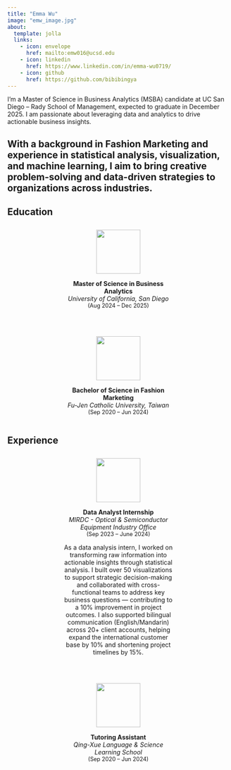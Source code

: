 ```yaml
---
title: "Emma Wu"
image: "emw_image.jpg"
about: 
  template: jolla
  links:
    - icon: envelope
      href: mailto:emw016@ucsd.edu
    - icon: linkedin
      href: https://www.linkedin.com/in/emma-wu0719/
    - icon: github
      href: https://github.com/bibibingya
---
```

I'm a Master of Science in Business Analytics (MSBA) candidate at UC San Diego – Rady School of Management, expected to graduate in December 2025. I am passionate about leveraging data and analytics to drive actionable business insights.

With a background in Fashion Marketing and experience in statistical analysis, visualization, and machine learning, I aim to bring creative problem-solving and data-driven strategies to organizations across industries.
---
## Education

<div style="display: flex; flex-wrap: wrap; justify-content: center; gap: 3rem; margin: 2em 0;">

<div style="text-align: center; max-width: 250px;">
  <img src="images/ucsd.png" width="100" />
  <p><strong>Master of Science in Business Analytics</strong><br>
  <em>University of California, San Diego</em><br>
  <span style="font-size: 0.9em;">(Aug 2024 – Dec 2025)</span></p>
</div>

<div style="text-align: center; max-width: 250px;">
  <img src="images/fju.png" width="100" />
  <p><strong>Bachelor of Science in Fashion Marketing</strong><br>
  <em>Fu-Jen Catholic University, Taiwan</em><br>
  <span style="font-size: 0.9em;">(Sep 2020 – Jun 2024)</span></p>
</div>

</div>

## Experience

<div style="display: flex; flex-wrap: wrap; justify-content: center; gap: 3rem; margin: 2em 0;">

<div style="text-align: center; max-width: 250px;">
  <img src="images/data_logo.png" width="100" />
  <p><strong>Data Analyst Internship</strong><br>
  <em>MIRDC - Optical & Semiconductor Equipment Industry Office</em><br>
  <span style="font-size: 0.9em;">(Sep 2023 – June 2024)</span></p>
  <span style="font-size: 1em;">As a data analysis intern, I worked on transforming raw information into actionable insights through statistical analysis. I built over 50 visualizations to support strategic decision-making and collaborated with cross-functional teams to address key business questions — contributing to a 10% improvement in project outcomes. I also supported bilingual communication (English/Mandarin) across 20+ client accounts, helping expand the international customer base by 10% and shortening project timelines by 15%.</span></p>
</div>

<div style="text-align: center; max-width: 250px;">
  <img src="images/education_logo.png" width="100" />
  <p><strong>Tutoring Assistant</strong><br>
  <em>Qing-Xue Language & Science Learning School</em><br>
  <span style="font-size: 0.9em;">(Sep 2020 – Jun 2024)</span></p>
</div>

</div>

